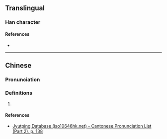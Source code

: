 {{character info/new}}
==Translingual==

===Han character===
{{Han char|rn=85|rad=水|as=06|sn=9|four=37157|canj=EOSK|ids=⿰氵伊}}

====References====
* {{Han ref|kx=0621.050|dkj=17392|dj=1017.040|hdz=31610.060|uh=6D22|ud=27938|bh=CFAB|bd=53163}}

----

==Chinese==
{{zh-forms}}

===Pronunciation===
{{zh-pron
|m=yī
|c=ji1
|md=ĭ
|mda=Cdo-fzho, 伊.ogg
|mc=y
|oc=y
|cat=
}}

===Definitions===
{{zh-hanzi}}
# {{defn|lang=zh|sort=水06}}

====References====
* [http://www.iso10646hk.net/jp/document/download.jsp Jyutping Database (iso10646hk.net) - Cantonese Pronunciation List (Part 2), p. 138]
